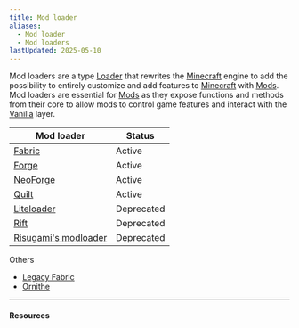 ```yaml
---
title: Mod loader
aliases:
  - Mod loader
  - Mod loaders
lastUpdated: 2025-05-10
---
```



Mod loaders are a type [Loader](/loader) that rewrites the [Minecraft](/minecraft) engine to add the possibility to entirely customize and add features to [Minecraft](/minecraft) with [Mods](/mod).
Mod loaders are essential for [Mods](/mod) as they expose functions and methods from their core to allow mods to control game features and interact with the [Vanilla](/vanilla) layer.

| Mod loader                                  | Status     |
| ------------------------------------------- | ---------- |
| [Fabric](/fabric)                           | Active     |
| [Forge](/forge)                             | Active     |
| [NeoForge](/neoforge)                       | Active     |
| [Quilt](/quilt)                             | Active     |
| [Liteloader](/liteloader)                   | Deprecated |
| [Rift](/rift)                               | Deprecated |
| [Risugami's modloader](/risugamismodloader) | Deprecated |

Others
- [Legacy Fabric](https://legacyfabric.net)
- [Ornithe](https://ornithemc.net)

---

#### Resources

<Yb src="https://www.youtube.com/embed/z7xHurMPuE0" />
<Yb src="https://www.youtube.com/embed/d6a8XYIfnG0" />
<Yb src="https://www.youtube.com/embed/3SCjLDEoZj8" />